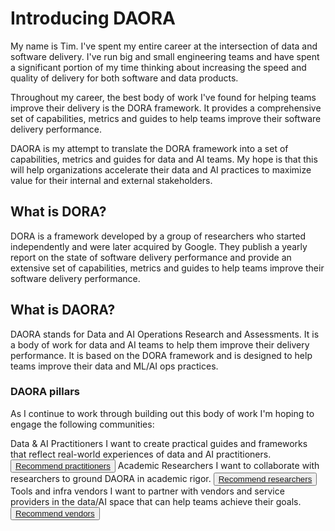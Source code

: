 
# Introducing DAORA

My name is Tim. I've spent my entire career at the intersection of data and software delivery. I've run big and small engineering teams and have spent a significant portion of my time thinking about increasing the speed and quality of delivery for both software and data products. 

Throughout my career, the best body of work I've found for helping teams improve their delivery is the DORA framework. It provides a comprehensive set of capabilities, metrics and guides to help teams improve their software delivery performance.

DAORA is my attempt to translate the DORA framework into a set of capabilities, metrics and guides for data and AI teams. My hope is that this will help organizations accelerate their data and AI practices to maximize value for their internal and external stakeholders.

## What is DORA?

DORA is a framework developed by a group of researchers who started independently and were later acquired by Google. They publish a yearly report on the state of software delivery performance and provide an extensive set of capabilities, metrics and guides to help teams improve their software delivery performance.

## What is DAORA?

DAORA stands for Data and AI Operations Research and Assessments. It is a body of work for data and AI teams to help them improve their delivery performance. It is based on the DORA framework and is designed to help teams improve their data and ML/AI ops practices.

### DAORA pillars

As I continue to work through building out this body of work I'm hoping to engage the following communities:

<div className="grid grid-cols-1 md:grid-cols-3 gap-5 my-10">
  <Card>
    <CardHeader className="gap-5">
      <CardTitle>Data & AI Practitioners</CardTitle>
      <CardDescription>I want to create practical guides and frameworks that reflect real-world experiences of data and AI practitioners.</CardDescription>
    </CardHeader>
    <CardContent className="grow" />
    <CardFooter>
      <Button className="w-full" asChild>
        <a href="mailto:hello@daora.dev?subject=Practitioner Recommendation">Recommend practitioners</a>
      </Button>
    </CardFooter>
  </Card>
  <Card>
    <CardHeader className="gap-5">
      <CardTitle>Academic Researchers</CardTitle>
      <CardDescription>I want to collaborate with researchers to ground DAORA in academic rigor.</CardDescription>
    </CardHeader>
    <CardContent className="grow" />
    <CardFooter>
      <Button className="w-full" asChild>
        <a href="mailto:hello@daora.dev?subject=Researcher Recommendation">Recommend researchers</a>
      </Button>
    </CardFooter>
  </Card>
  <Card>
    <CardHeader className="gap-5 ">
      <CardTitle>Tools and infra vendors</CardTitle>
      <CardDescription>I want to partner with vendors and service providers in the data/AI space that can help teams achieve their goals.</CardDescription>
    </CardHeader>
    <CardContent className="grow" />
    <CardFooter>
      <Button className="w-full" asChild>
        <a href="mailto:hello@daora.dev?subject=Vendor Recommendation">Recommend vendors</a>
      </Button>
    </CardFooter>
  </Card>
</div>


